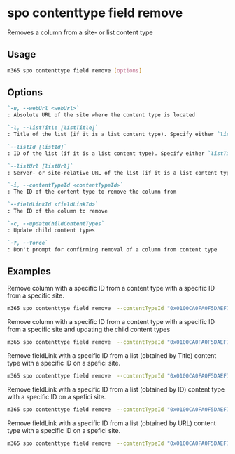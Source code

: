 
# spo contenttype field remove

Removes a column from a site- or list content type

## Usage

```sh
m365 spo contenttype field remove [options]
```

## Options

```md definition-list
`-u, --webUrl <webUrl>`
: Absolute URL of the site where the content type is located

`-l, --listTitle [listTitle]`
: Title of the list (if it is a list content type). Specify either `listTitle`, `listId` or `listUrl`.

`--listId [listId]`
: ID of the list (if it is a list content type). Specify either `listTitle`, `listId` or `listUrl`.

`--listUrl [listUrl]`
: Server- or site-relative URL of the list (if it is a list content type). Specify either `listTitle`, `listId` or `listUrl`.

`-i, --contentTypeId <contentTypeId>`
: The ID of the content type to remove the column from

`--fieldLinkId <fieldLinkId>`
: The ID of the column to remove

`-c, --updateChildContentTypes`
: Update child content types

`-f, --force`
: Don't prompt for confirming removal of a column from content type
```

<Global />

## Examples

Remove column with a specific ID from a content type with a specific ID from a specific site.

```sh
m365 spo contenttype field remove  --contentTypeId "0x0100CA0FA0F5DAEF784494B9C6020C3020A6" --fieldLinkId "880d2f46-fccb-43ca-9def-f88e722cef80" --webUrl https://contoso.sharepoint.com --force
```

Remove column with a specific ID from a content type with a specific ID from a specific site and updating the child content types

```sh
m365 spo contenttype field remove  --contentTypeId "0x0100CA0FA0F5DAEF784494B9C6020C3020A6" --fieldLinkId "880d2f46-fccb-43ca-9def-f88e722cef80" --webUrl https://contoso.sharepoint.com --updateChildContentTypes
```

Remove fieldLink with a specific ID from a list (obtained by Title) content type with a specific ID on a spefici site.

```sh
m365 spo contenttype field remove  --contentTypeId "0x0100CA0FA0F5DAEF784494B9C6020C3020A60062F089A38C867747942DB2C3FC50FF6A" --fieldLinkId "880d2f46-fccb-43ca-9def-f88e722cef80" --webUrl https://contoso.sharepoint.com --listTitle "Documents"
```

Remove fieldLink with a specific ID from a list (obtained by ID) content type with a specific ID on a spefici site.

```sh
m365 spo contenttype field remove  --contentTypeId "0x0100CA0FA0F5DAEF784494B9C6020C3020A60062F089A38C867747942DB2C3FC50FF6A" --fieldLinkId "880d2f46-fccb-43ca-9def-f88e722cef80" --webUrl https://contoso.sharepoint.com --listId "8c7a0fcd-9d64-4634-85ea-ce2b37b2ec0c"
```

Remove fieldLink with a specific ID from a list (obtained by URL) content type with a specific ID on a spefici site.

```sh
m365 spo contenttype field remove  --contentTypeId "0x0100CA0FA0F5DAEF784494B9C6020C3020A60062F089A38C867747942DB2C3FC50FF6A" --fieldLinkId "880d2f46-fccb-43ca-9def-f88e722cef80" --webUrl https://contoso.sharepoint.com --listUrl "/shared documents"
```
